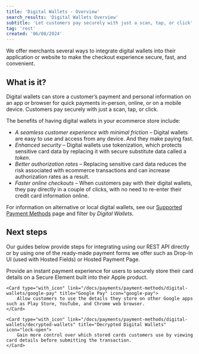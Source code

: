 ```yaml
---
title: 'Digital Wallets - Overview'
search_results: 'Digital Wallets Overview'
subtitle: 'Let customers pay securely with just a scan, tap, or click'
tag: 'rest'
created: '06/08/2024'
---
```

We offer merchants several ways to integrate digital wallets into their application or website to make the checkout experience secure, fast, and convenient. 

## What is it?
Digital wallets can store a customer’s payment and personal information on an app or browser for quick payments in-person, online, or on a mobile device. Customers pay securely with just a scan, tap, or click. 

The benefits of having digital wallets in your ecommerce store include:

* _A seamless customer experience with minimal friction_ – Digital wallets are easy to use and access from any device. And they make paying fast.
* _Enhanced security_ – Digital wallets use tokenization, which protects sensitive card data by replacing it with secure substitute data called a _token_.
* _Better authorization rates_ – Replacing sensitive card data reduces the risk associated with ecommerce transactions and can increase authorization rates as a result. 
* _Faster online checkouts_ – When customers pay with their digital wallets, they pay directly in a couple of clicks, with no need to re-enter their credit card information online.

For information on alternative or local digital wallets, see our [Supported Payment Methods](/docs/payments/payment-methods/supported-payment-methods) page and filter by _Digital Wallets_.

## Next steps
Our guides below provide steps for integrating using our REST API directly or by using one of the ready-made payment forms we offer such as Drop-In UI (used with Hosted Fields) or Hosted Payment Page.

<CardsGroup type="with_icon">
    <Card type="with_icon" link="/docs/payments/payment-methods/digital-wallets/apple-pay" title="Apple Pay" icon="apple-pay">
        Provide an instant payment experience for users to securely store their card details on a Secure Element built into their Apple product.
    </Card>

    <Card type="with_icon" link="/docs/payments/payment-methods/digital-wallets/google-pay" title="Google Pay" icon="google-pay">
        Allow customers to use the details they store on other Google apps such as Play Store, YouTube, and Chrome web browser.
    </Card>

    <Card type="with_icon" link="/docs/payments/payment-methods/digital-wallets/decrypted-wallets" title="Decrypted Digital Wallets" icon="lock-open">
        Gain more control over which stored cards customers use by viewing card details before submitting the transaction.
    </Card>
</CardsGroup>
